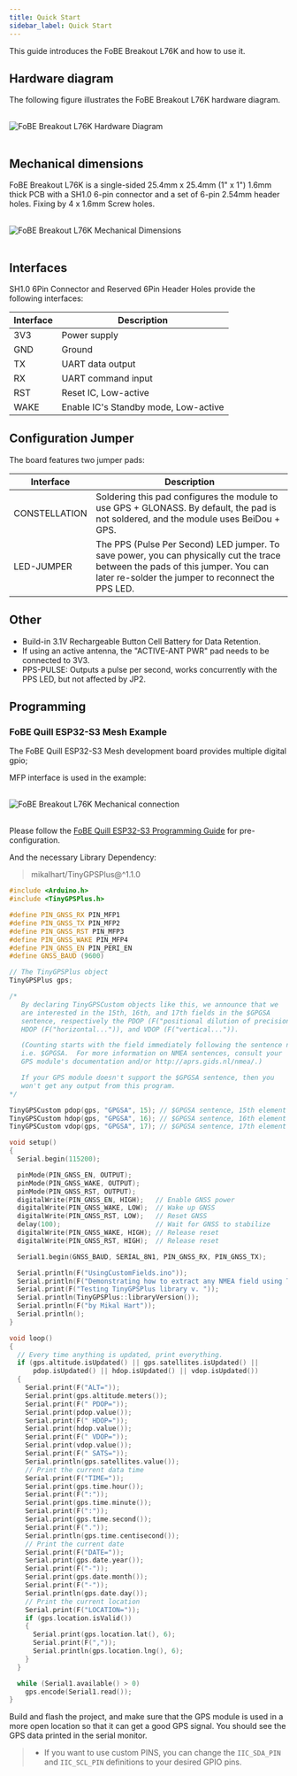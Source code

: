 ```yaml
---
title: Quick Start
sidebar_label: Quick Start
---
```


This guide introduces the FoBE Breakout L76K and how to use it.

## Hardware diagram

The following figure illustrates the FoBE Breakout L76K hardware diagram.

<br/>
<div style={{ textAlign: 'center' }}>
  <img src="/img/products/f2207-r1a.digram.png" alt="FoBE Breakout L76K Hardware Diagram" style={{ width: '80%', height: 'auto' }} />
</div>
<br/>

## Mechanical dimensions

FoBE Breakout L76K is a single-sided 25.4mm x 25.4mm (1" x 1") 1.6mm thick PCB with a SH1.0 6-pin connector and a set of 6-pin 2.54mm header holes. Fixing by 4 x 1.6mm Screw holes.

<br/>
<div style={{ textAlign: 'center' }}>
  <img src="/img/products/f2207-r1a.dimensions.png" alt="FoBE Breakout L76K Mechanical Dimensions" style={{ width: '80%', height: 'auto' }} />
</div>
<br/>

## Interfaces
SH1.0 6Pin Connector and Reserved 6Pin Header Holes provide the following interfaces:

  |Interface                           |Description |
  |-------------------------------|---------|
  |3V3 |Power supply       |
  |GND  |Ground       |
  |TX |UART data output       |
  |RX |UART command input       |
  |RST |Reset IC, Low-active      |
  |WAKE |Enable IC's Standby mode, Low-active       |

## Configuration Jumper

The board features two jumper pads:

|Interface                           |Description |
|-------------------------------|---------|
|CONSTELLATION |Soldering this pad configures the module to use GPS + GLONASS. By default, the pad is not soldered, and the module uses BeiDou + GPS. |
|LED-JUMPER |The PPS (Pulse Per Second) LED jumper. To save power, you can physically cut the trace between the pads of this jumper. You can later re-solder the jumper to reconnect the PPS LED. |

## Other
- Build-in 3.1V Rechargeable Button Cell Battery for Data Retention.
- If using an active antenna, the "ACTIVE-ANT PWR" pad needs to be connected to 3V3.
- PPS-PULSE: Outputs a pulse per second, works concurrently with the PPS LED, but not affected by JP2.

## Programming

### FoBE Quill ESP32-S3 Mesh Example
The FoBE Quill ESP32-S3 Mesh development board provides multiple digital gpio; 

MFP interface is used in the example:

<br/>
<div style={{ textAlign: 'center' }}>
  <img src="/img/products/f2207-r1a.connection.png" alt="FoBE Breakout L76K Mechanical connection" style={{ width: '100%', height: 'auto' }} />
</div>
<br/>

Please follow the [FoBE Quill ESP32-S3 Programming Guide](/product/f1102/programming) for pre-configuration.

And the necessary Library Dependency:
> mikalhart/TinyGPSPlus@^1.1.0


```C++
#include <Arduino.h>
#include <TinyGPSPlus.h>

#define PIN_GNSS_RX PIN_MFP1
#define PIN_GNSS_TX PIN_MFP2
#define PIN_GNSS_RST PIN_MFP3
#define PIN_GNSS_WAKE PIN_MFP4
#define PIN_GNSS_EN PIN_PERI_EN
#define GNSS_BAUD (9600)

// The TinyGPSPlus object
TinyGPSPlus gps;

/*
   By declaring TinyGPSCustom objects like this, we announce that we
   are interested in the 15th, 16th, and 17th fields in the $GPGSA
   sentence, respectively the PDOP (F("positional dilution of precision")),
   HDOP (F("horizontal...")), and VDOP (F("vertical...")).

   (Counting starts with the field immediately following the sentence name,
   i.e. $GPGSA.  For more information on NMEA sentences, consult your
   GPS module's documentation and/or http://aprs.gids.nl/nmea/.)

   If your GPS module doesn't support the $GPGSA sentence, then you
   won't get any output from this program.
*/

TinyGPSCustom pdop(gps, "GPGSA", 15); // $GPGSA sentence, 15th element
TinyGPSCustom hdop(gps, "GPGSA", 16); // $GPGSA sentence, 16th element
TinyGPSCustom vdop(gps, "GPGSA", 17); // $GPGSA sentence, 17th element

void setup()
{
  Serial.begin(115200);

  pinMode(PIN_GNSS_EN, OUTPUT);
  pinMode(PIN_GNSS_WAKE, OUTPUT);
  pinMode(PIN_GNSS_RST, OUTPUT);
  digitalWrite(PIN_GNSS_EN, HIGH);   // Enable GNSS power
  digitalWrite(PIN_GNSS_WAKE, LOW);  // Wake up GNSS
  digitalWrite(PIN_GNSS_RST, LOW);   // Reset GNSS
  delay(100);                        // Wait for GNSS to stabilize
  digitalWrite(PIN_GNSS_WAKE, HIGH); // Release reset
  digitalWrite(PIN_GNSS_RST, HIGH);  // Release reset

  Serial1.begin(GNSS_BAUD, SERIAL_8N1, PIN_GNSS_RX, PIN_GNSS_TX);

  Serial.println(F("UsingCustomFields.ino"));
  Serial.println(F("Demonstrating how to extract any NMEA field using TinyGPSCustom"));
  Serial.print(F("Testing TinyGPSPlus library v. "));
  Serial.println(TinyGPSPlus::libraryVersion());
  Serial.println(F("by Mikal Hart"));
  Serial.println();
}

void loop()
{
  // Every time anything is updated, print everything.
  if (gps.altitude.isUpdated() || gps.satellites.isUpdated() ||
      pdop.isUpdated() || hdop.isUpdated() || vdop.isUpdated())
  {
    Serial.print(F("ALT="));
    Serial.print(gps.altitude.meters());
    Serial.print(F(" PDOP="));
    Serial.print(pdop.value());
    Serial.print(F(" HDOP="));
    Serial.print(hdop.value());
    Serial.print(F(" VDOP="));
    Serial.print(vdop.value());
    Serial.print(F(" SATS="));
    Serial.println(gps.satellites.value());
    // Print the current data time
    Serial.print(F("TIME="));
    Serial.print(gps.time.hour());
    Serial.print(F(":"));
    Serial.print(gps.time.minute());
    Serial.print(F(":"));
    Serial.print(gps.time.second());
    Serial.print(F("."));
    Serial.println(gps.time.centisecond());
    // Print the current date
    Serial.print(F("DATE="));
    Serial.print(gps.date.year());
    Serial.print(F("-"));
    Serial.print(gps.date.month());
    Serial.print(F("-"));
    Serial.println(gps.date.day());
    // Print the current location
    Serial.print(F("LOCATION="));
    if (gps.location.isValid())
    {
      Serial.print(gps.location.lat(), 6);
      Serial.print(F(","));
      Serial.println(gps.location.lng(), 6);
    }
  }

  while (Serial1.available() > 0)
    gps.encode(Serial1.read());
}
```

Build and flash the project, and make sure that the GPS module is used in a more open location so that it can get a good GPS signal. You should see the GPS data printed in the serial monitor.

> - If you want to use custom PINS, you can change the `IIC_SDA_PIN` and `IIC_SCL_PIN` definitions to your desired GPIO pins.
